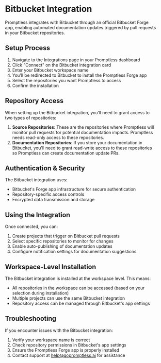 # Bitbucket Integration

Promptless integrates with Bitbucket through an official Bitbucket Forge app, enabling automated documentation updates triggered by pull requests in your Bitbucket repositories.

## Setup Process

1. Navigate to the Integrations page in your Promptless dashboard
2. Click "Connect" on the Bitbucket integration card
3. Enter your Bitbucket workspace name
4. You'll be redirected to Bitbucket to install the Promptless Forge app
5. Select the repositories you want Promptless to access
6. Confirm the installation

## Repository Access

When setting up the Bitbucket integration, you'll need to grant access to two types of repositories:

1. **Source Repositories**: These are the repositories where Promptless will monitor pull requests for potential documentation impacts. Promptless needs read-only access to these repositories.
2. **Documentation Repositories**: If you store your documentation in Bitbucket, you'll need to grant read-write access to these repositories so Promptless can create documentation update PRs.

## Authentication & Security

The Bitbucket integration uses:
- Bitbucket's Forge app infrastructure for secure authentication
- Repository-specific access controls
- Encrypted data transmission and storage

## Using the Integration

Once connected, you can:
1. Create projects that trigger on Bitbucket pull requests
2. Select specific repositories to monitor for changes
3. Enable auto-publishing of documentation updates
4. Configure notification settings for documentation suggestions

## Workspace-Level Installation

The Bitbucket integration is installed at the workspace level. This means:
- All repositories in the workspace can be accessed (based on your selection during installation)
- Multiple projects can use the same Bitbucket integration
- Repository access can be managed through Bitbucket's app settings

## Troubleshooting

If you encounter issues with the Bitbucket integration:
1. Verify your workspace name is correct
2. Check repository permissions in Bitbucket's app settings
3. Ensure the Promptless Forge app is properly installed
4. Contact support at help@gopromptless.ai for assistance
